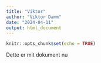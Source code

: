 ```yaml
---
title: "Viktor"
author: "Viktor Damm"
date: "2024-04-11"
output: html_document
---
```


```r
knitr::opts_chunk$set(echo = TRUE)
```

Dette er mit dokument nu 